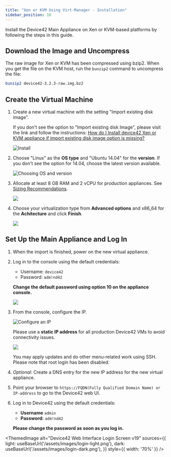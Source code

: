 ```yaml
---
title: "Xen or KVM Using Virt-Manager - Installation"
sidebar_position: 16
---
```



Install the Device42 Main Appliance on Xen or KVM-based platforms by following the steps in this guide.

## Download the Image and Uncompress 

The raw image for Xen or KVM has been compressed using bzip2. When you get the file on the KVM host, run the `bunzip2` command to uncompress the file:

```bash
bunzip2 device42-3.2.3-raw.img.bz2
```

## Create the Virtual Machine

1. Create a new virtual machine with the setting "Import existing disk image".  

    If you don't see the option to "Import existing disk Image", please visit the link and follow the instructions: [How do I Install device42 Xen or KVM appliance if import existing disk image option is missing?](https://support.device42.com/hc/en-usentries/22412668)

    ![Install](/assets/images/wpid6123-Download_and_Install.png)

2. Choose "Linux" as the **OS type** and "Ubuntu 14.04" for the **version**. If you don't see the option for 14.04, choose the latest version available.

    ![Choosing OS and version](/assets/images/wpid6121-Choosing_OS_and_version.png)

3. Allocate at least 8 GB RAM and 2 vCPU for production appliances. See [Sizing Recommendations](sizing-recommendations.md).

    ![](/assets/images/wpid6124-media_1326264722468.png)

4. Choose your virtualization type from **Advanced options** and x86\_64 for the **Achitecture** and click **Finish**.
   
    ![](/assets/images/wpid6125-media_1326264734201.png)

## Set Up the Main Appliance and Log In

1. When the import is finished, power on the new virtual appliance.
2. Log in to the console using the default credentials:
  
    - Username: `device42`
    - Password: `adm!nd42`
    
    **Change the default password using option 10 on the appliance console.**

    ![](/assets/images/wpid6128-media_1418268309382.png)

3. From the console, configure the IP. 

    ![Configure an IP](/assets/images/wpid6129-Above_steps_in_images.png)

    Please use a **static IP address** for all production Device42 VMs to avoid connectivity issues.

    ![](/assets/images/wpid6126-media_1338939487714.png)

    You may apply updates and do other menu-related work using SSH. Please note that root login has been disabled.

4. _Optional:_ Create a DNS entry for the new IP address for the new virtual appliance.
5. Point your browser to `https://FQDN(Fully Qualified Domain Name) or IP-address` to go to the Device42 web UI.
6. Log in to Device42 using the default credentials:
    - **Username** `admin` 
    - **Password:** `adm!nd42` 

    **Please change the password as soon as you log in.**

<ThemedImage
  alt="Device42 Web Interface Login Screen v19"
  sources={{
    light: useBaseUrl('/assets/images/login-light.png'),
    dark: useBaseUrl('/assets/images/login-dark.png'),
  }}
  style={{ width: '70%' }} 
/>
